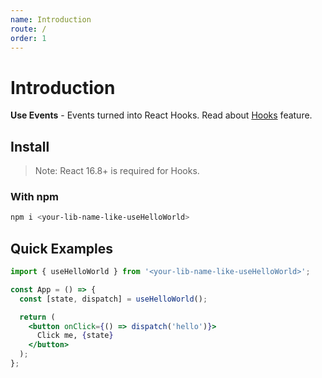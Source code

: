 ```yaml
---
name: Introduction
route: /
order: 1
---
```


# Introduction

**Use Events** - Events turned into React Hooks.
Read about [Hooks](https://reactjs.org/docs/hooks-intro.html) feature.

## Install

> Note: React 16.8+ is required for Hooks.

### With npm

```sh
npm i <your-lib-name-like-useHelloWorld>
```


## Quick Examples

```jsx
import { useHelloWorld } from '<your-lib-name-like-useHelloWorld>';
```

```jsx
const App = () => {
  const [state, dispatch] = useHelloWorld();

  return (
    <button onClick={() => dispatch('hello')}>
      Click me, {state}
    </button>
  );
};
```